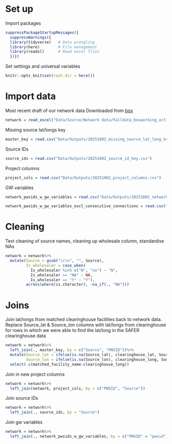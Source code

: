 
# Set up

Import packages
```r
suppressPackageStartupMessages({
  suppressWarnings({
  library(tidyverse)   # Data wrangling
  library(here)        # File management
  library(readxl)      # Read excel files
  })})
```

Set settings and universal variables
```r
knitr::opts_knit$set(root.dir = here())
```

# Import data

Most recent draft of our network data
Downloaded from [box](https://berkeley.app.box.com/file/1987973103781?s=iy2wly7ej2heud3xzu2olsaj7qr0r5qd)
```r
network = read_excel("Data/Source/Network data/Falldata_boxworking_oct1.xlsx")
```

Missing source lat/longs key
```r
master_key = read.csv("Data/Outputs/20251002_missing_source_lat_long_key.csv")
```

Source IDs
```r
source_ids = read.csv("Data/Outputs/20251002_source_id_key.csv")
```

Project columns
```r
project_cols = read.csv("Data/Outputs/20251002_project_columns.csv")
```

GW variables
```r
network_pwsids_w_gw_variables = read.csv("Data/Outputs/20251002_network_pwsids_w_gw_variables.csv")

network_pwsids_w_gw_variables_excl_consecutive_connections = read.csv("Data/Outputs/20251002_network_pwsids_w_gw_variables_excl_consecutive_connections.csv")
```



# Cleaning

Text cleaning of source names, cleaning up wholesale column, standardise NAs
```r
network = network%>%
  mutate(Source = gsub("\r\n", "", Source),
         Is_wholesaler = case_when(
           Is_wholesaler %in% c("N", "no") ~ "N",
           Is_wholesaler == "NA" ~ NA,
           Is_wholesaler == "Y" ~ "Y"),
         across(where(is.character), ~na_if(., "NA")))
```

# Joins

Join lat/longs from matched clearinghouse facilities back to network data.
Replace Source_lat & Source_lon columns with lat/longs from clearinghouse for rows in which we were able to find the lat/long in the SAFER clearinghouse data
```r
network = network%>%
  left_join(., master_key, by = c("Source", "PWSID"))%>%
  mutate(Source_lat = ifelse(is.na(Source_lat), clearinghouse_lat, Source_lat),
         Source_lon = ifelse(is.na(Source_lon), clearinghouse_long, Source_lon))%>%
  select(-c(matched_facility_name:clearinghouse_long))
```

Join in new project columns
```r
network = network%>%
  left_join(network, project_cols, by = c("PWSID", "Source"))
```

Join source IDs
```r
network = network%>%
  left_join(., source_ids, by = "Source")
```

Join gw variables
```r
network = network%>%
  left_join(., network_pwsids_w_gw_variables, by = c("PWSID" = "pwsid"))
```



